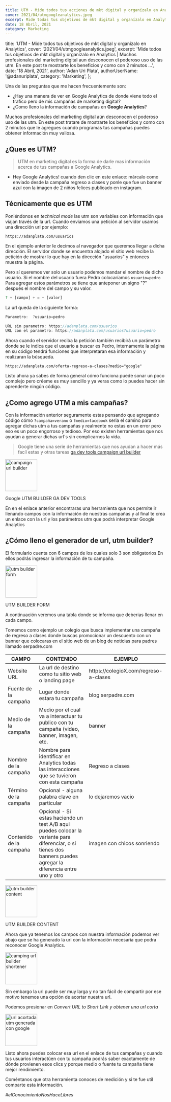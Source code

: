 ```yaml
---
title: UTM - Mide todos tus acciones de mkt digital y organízalo en Analytics
cover: 2021/04/utmgoogleanalytics.jpeg
excerpt: Mide todas tus objetivos de mkt digital y organízalo en Analytics | Muchos profesionales del marketing digital aun desconocen el poderoso uso de las utm. En este post te mostrarte los beneficios y como con 2 minutos ...
date: 18 Abril, 2021
category: Marketing
---
```



  title:
    'UTM - Mide todos tus objetivos de mkt digital y organízalo en Analytics',
  cover: '2021/04/utmgoogleanalytics.jpeg',
  excerpt:
    'Mide todos tus objetivos de mkt digital y organízalo en Analytics | Muchos profesionales del marketing digital aun desconocen el poderoso uso de las utm. En este post te mostrarte los beneficios y como con 2 minutos ...',
  date: '18 Abril, 2021',
  author: 'Adan Uri Plata',
  authorUserName: '@adanuriplata',
  category: 'Marketing',
};

Una de las preguntas que me hacen frecuentemente son:

- ¿Hay una manera de ver en Google Analytics de donde viene todo el trafico pero
  de mis campañas de marketing digital?
- ¿Como lleno la información de campañas en **Google Analytics**?

Muchos profesionales del marketing digital aún desconocen el poderoso uso de las utm. En este post tratare de mostrarte los beneficios y como con 2 minutos que le agregues cuando programas tus campañas puedes obtener información muy valiosa.

## ¿Ques es UTM?

> UTM en marketing digital es la forma de darle mas información acerca de tus campañas a Google Analytics.

- Hey Google Analytics! cuando den clic en este enlace: márcalo como enviado desde la campaña regreso a clases y ponle que fue un banner azul con la imagen de 2 niños felices publicado en instagram.

## Técnicamente que es UTM

Poniéndonos en _technical mode_ las utm son variables con información que viajan través de la url. Cuando enviamos una petición al servidor usamos una dirección url por ejemplo:

`https://adanplata.com/usuarios`

En el ejemplo anterior le decimos al navegador que queremos llegar a dicha dirección. El servidor donde se encuentra alojado el sitio web recibe la petición de mostrar lo que hay en la dirección "usuarios" y entonces muestra la página.

Pero sí queremos ver solo un usuario podemos mandar el nombre de dicho usuario. Si el nombre del usuario fuera Pedro colocaríamos `usuario=pedro` Para agregar estos parámetros se tiene que anteponer un signo "?" después el nombre del campo y su valor.

```php
? + [campo] + = + [valor]
```

La url queda de la siguiente forma:

```js
Parametro:  ?usuario=pedro

```

```js
URL sin parametro: https://adanplata.com/usuarios
URL con el parametro: https://adanplata.com/usuarios?usuario=pedro
```

Ahora cuando el servidor reciba la petición también recibirá un parámetro donde se le indica que el usuario a buscar es Pedro, internamente la página en su código tendrá funciones que interpretaran esa información y realizaran la búsqueda.

`https://adanplata.com/oferta-regreso-a-clases?medio="google"`

Listo ahora ya sabes de forma general cómo funciona puede sonar un poco complejo pero créeme es muy sencillo y ya veras como lo puedes hacer sin aprenderte ningún código.

## ¿Como agrego UTM a mis campañas?

Con la información anterior seguramente estas pensando que agregando código cómo `?campaña=verano` o `?medio=facebook` seria el camino para agregar dichas utm a tus campañas y realmente no estas en un error pero eso es un poco engorroso y tedioso. Por eso existen herramientas que nos ayudan a generar dichas url´s sin complicarnos la vida.

> Google tiene una serie de herramientas que nos ayudan a hacer más facíl estas y otras tareas [ga dev tools campaign url builder](https://ga-dev-tools.appspot.com/campaign-url-builder/)

<div className=" max-w-sm m-auto ">
  <Image
    src="/img/posts/2021/04/camping-url-builder.jpg"
    loading="lazy"
    alt="campaign url builder"
    width="100"
    height="100"
    layout="responsive"
    objectFit="contain"
  />
</div>

Google UTM BUILDER GA DEV TOOLS

En en el enlace anterior encontraras una herramienta que nos permite ir llenando campos con la información de nuestras campañas y al final te crea un enlace con la url y los parámetros utm que podrá interpretar Google Analytics

## ¿Cómo lleno el generador de url, utm builder?

El formulario cuenta con 6 campos de los cuales solo 3 son obligatorios.En ellos podrás ingresar la información de tu campaña.

<div className=" max-w-sm m-auto ">
  <Image
    src="/img/posts/2021/04/camping-url-builder-form.jpg"
    loading="lazy"
    alt="utm builder form"
    width="100"
    height="100"
    layout="responsive"
    objectFit="contain"
  />
</div>

UTM BUILDER FORM

A continuación veremos una tabla donde se informa que deberias llenar en cada campo.

Tomemos como ejemplo un colegio que busca implementar una campaña de regreso a clases donde buscas promocionar un descuento con un banner que colocaras en el sitio web de un blog de noticias para padres llamado serpadre.com

<div className="table-wrapper" markdown="block">
  <table>
    <thead>
      <tr>
        <th>CAMPO</th>
        <th>CONTENIDO</th>
        <th>EJEMPLO</th>
      </tr>
    </thead>
    <tbody>
      <tr>
        <td>Website URL</td>
        <td>La url de destino como tu sitio web o landing page</td>
        <td>https://colegioX.com/regreso-a-clases</td>
      </tr>
      <tr>
        <td>Fuente de la campaña</td>
        <td>Lugar donde estara tu campaña</td>
        <td>blog serpadre.com </td>
      </tr>
      <tr>
        <td>Medio de la campaña</td>
        <td>
          Medio por el cual va a interactuar tu publico con tu campaña (video,
          banner, imagen, etc.
        </td>
        <td>banner</td>
      </tr>
      <tr>
        <td>Nombre de la campaña</td>
        <td>
          Nombre para identificar en Analytics todas las interacciones que se
          tuvieron con esta campaña
        </td>
        <td>Regreso a clases</td>
      </tr>
      <tr>
        <td>Término de la campaña</td>
        <td>Opcional - alguna palabra clave en particular</td>
        <td>lo dejaremos vacio </td>
      </tr>
      <tr>
        <td>Contenido de la campaña</td>
        <td>
          Opcional - Si estas haciendo un test A/B aqui puedes colocar la
          variante para diferenciar, o si tienes dos banners puedes agregar la
          diferencia entre uno y otro
        </td>
        <td>imagen con chicos sonriendo</td>
      </tr>
    </tbody>
  </table>
</div>

<div className=" max-w-sm m-auto ">
  <Image
    src="/img/posts/2021/04/camping-url-builder-form-full.jpg"
    loading="lazy"
    alt="utm builder content"
    width="100"
    height="100"
    layout="responsive"
    objectFit="contain"
  />
</div>

UTM BUILDER CONTENT

Ahora que ya tenemos los campos con nuestra información podemos ver abajo que se ha generado la url con la información necesaria que podra reconocer Google Analytics.

<div className=" max-w-sm m-auto ">
  <Image
    src="/img/posts/2021/04/camping-url-builder-shortener.jpg"
    loading="lazy"
    alt="camping url builder shortener"
    width="100"
    height="100"
    layout="responsive"
    objectFit="contain"
  />
</div>

Sin embargo la url puede ser muy larga y no tan fácil de compartir por ese motivo tenemos una opción de acortar nuestra url.

Podemos presionar en _Convert URL to Short Link y obtener una url corta_

<div className=" max-w-sm m-auto ">
  <Image
    src="/img/posts/2021/04/camping-url-builder-shortener-2.jpg"
    loading="lazy"
    alt="url acortada utm generada con google"
    width="100"
    height="100"
    layout="responsive"
    objectFit="contain"
  />
</div>

Listo ahora puedes colocar esa url en el enlace de tus campañas y cuando tus usuarios interactúen con tu campaña podrás saber exactamente de dónde provienen esos clics y porque medio o fuente tu campaña tiene mejor rendimiento.

Coméntanos que otra herramienta conoces de medición y si te fue util comparte esta información.

_#elConocimientoNosHaceLibres_


>
